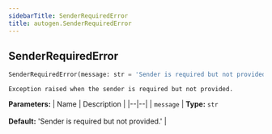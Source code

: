 ```yaml
---
sidebarTitle: SenderRequiredError
title: autogen.SenderRequiredError
---
```

<h2 id="autogen.SenderRequiredError" class="doc doc-heading">
    <code class="doc-symbol doc-symbol-heading doc-symbol-class"></code>
    <span class="doc doc-object-name doc-class-name">SenderRequiredError</span>
</h2>

```python
SenderRequiredError(message: str = 'Sender is required but not provided.')
```

    Exception raised when the sender is required but not provided.

<b>Parameters:</b>
| Name | Description |
|--|--|
| `message` | **Type:** `str`<br/><br/>**Default:** 'Sender is required but not provided.' |
